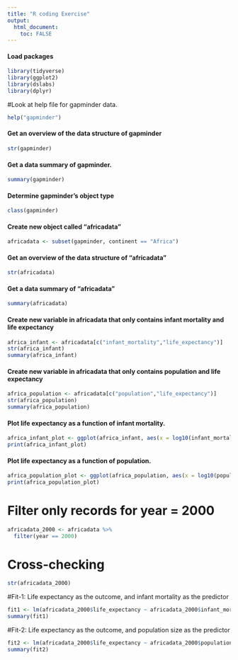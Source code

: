 ```yaml
---
title: "R coding Exercise"
output: 
  html_document:
    toc: FALSE
---
```


#### Load packages  

```r
library(tidyverse)
library(ggplot2)
library(dslabs)
library(dplyr)
```
#Look at help file for gapminder data.
```r
help("gapminder") 
```

#### Get an overview of the data structure of gapminder  

```r
str(gapminder)
```

#### Get a data summary of gapminder.

```r
summary(gapminder)
```

#### Determine gapminder's object type  

```r
class(gapminder)
```
#### Create new object called "africadata"

```r
africadata <- subset(gapminder, continent == "Africa") 
```

#### Get an overview of the data structure of "africadata"  

```r
str(africadata)
```

#### Get a data summary of "africadata"  

```r
summary(africadata)
```
#### Create new variable in africadata that only contains infant mortality and life expectancy
```r
africa_infant <- africadata[c("infant_mortality","life_expectancy")]
str(africa_infant)
summary(africa_infant)
```
#### Create new variable in africadata that only contains population and life expectancy

```r
africa_population <- africadata[c("population","life_expectancy")]
str(africa_population)
summary(africa_population)  
```
#### Plot life expectancy as a function of infant mortality.

```r
africa_infant_plot <- ggplot(africa_infant, aes(x = log10(infant_mortality), y = life_expectancy)) + geom_point() + ggtitle("Life Expectancy vs. Infant Mortality in Africa") + xlab("Infant Mortality") + ylab("Life Expectancy")
print(africa_infant_plot)
```
#### Plot life expectancy as a function of population.  

```r
africa_population_plot <- ggplot(africa_population, aes(x = log10(population), y = life_expectancy)) + geom_point() + ggtitle("Population vs. Infant Mortality in Africa") + xlab("Population") + ylab("Life Expectancy")
print(africa_population_plot)
```












# Filter only records  for year = 2000
```r
africadata_2000 <- africadata %>%
  filter(year == 2000)
```


# Cross-checking

```r
str(africadata_2000)
```

#Fit-1: Life expectancy as the outcome, and infant mortality as the predictor

```r
fit1 <- lm(africadata_2000$life_expectancy ~ africadata_2000$infant_mortality)
summary(fit1)
```

#Fit-2: Life expectancy as the outcome, and population size as the predictor

```r
fit2 <- lm(africadata_2000$life_expectancy ~ africadata_2000$population)
summary(fit2)
```

